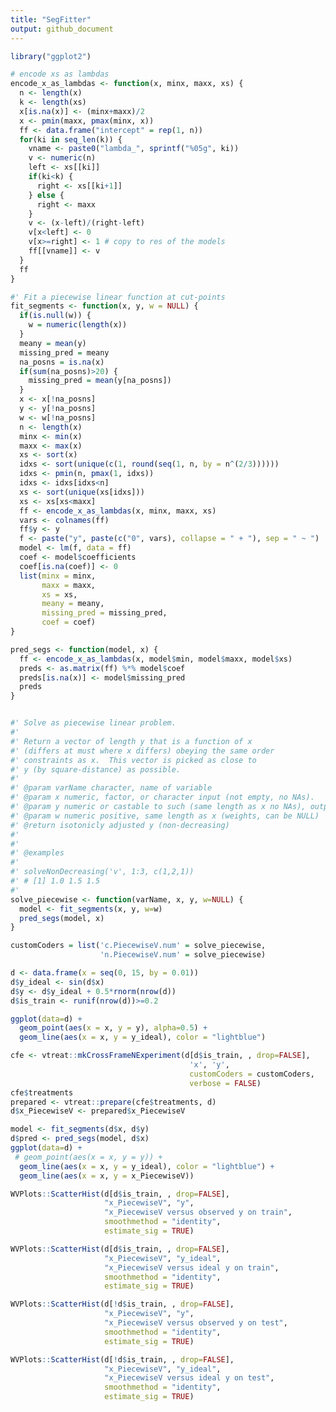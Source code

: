 ```yaml
---
title: "SegFitter"
output: github_document
---
```


```r
library("ggplot2")
```

```r

# encode xs as lambdas
encode_x_as_lambdas <- function(x, minx, maxx, xs) {
  n <- length(x)
  k <- length(xs)
  x[is.na(x)] <- (minx+maxx)/2
  x <- pmin(maxx, pmax(minx, x))
  ff <- data.frame("intercept" = rep(1, n))
  for(ki in seq_len(k)) {
    vname <- paste0("lambda_", sprintf("%05g", ki))
    v <- numeric(n)
    left <- xs[[ki]]
    if(ki<k) {
      right <- xs[[ki+1]]
    } else {
      right <- maxx
    }
    v <- (x-left)/(right-left)
    v[x<left] <- 0
    v[x>=right] <- 1 # copy to res of the models
    ff[[vname]] <- v
  }
  ff
}

#' Fit a piecewise linear function at cut-points
fit_segments <- function(x, y, w = NULL) {
  if(is.null(w)) {
    w = numeric(length(x))
  }
  meany = mean(y)
  missing_pred = meany
  na_posns = is.na(x)
  if(sum(na_posns)>20) {
    missing_pred = mean(y[na_posns])
  }
  x <- x[!na_posns]
  y <- y[!na_posns]
  w <- w[!na_posns]
  n <- length(x)
  minx <- min(x)
  maxx <- max(x)
  xs <- sort(x)
  idxs <- sort(unique(c(1, round(seq(1, n, by = n^(2/3))))))
  idxs <- pmin(n, pmax(1, idxs))
  idxs <- idxs[idxs<n]
  xs <- sort(unique(xs[idxs]))
  xs <- xs[xs<maxx]
  ff <- encode_x_as_lambdas(x, minx, maxx, xs)
  vars <- colnames(ff)
  ff$y <- y
  f <- paste("y", paste(c("0", vars), collapse = " + "), sep = " ~ ")
  model <- lm(f, data = ff)
  coef <- model$coefficients
  coef[is.na(coef)] <- 0
  list(minx = minx, 
       maxx = maxx,
       xs = xs,
       meany = meany,
       missing_pred = missing_pred,
       coef = coef)
}

pred_segs <- function(model, x) {
  ff <- encode_x_as_lambdas(x, model$min, model$maxx, model$xs)
  preds <- as.matrix(ff) %*% model$coef
  preds[is.na(x)] <- model$missing_pred
  preds
}


#' Solve as piecewise linear problem.
#'
#' Return a vector of length y that is a function of x
#' (differs at must where x differs) obeying the same order
#' constraints as x.  This vector is picked as close to
#' y (by square-distance) as possible.
#'
#' @param varName character, name of variable
#' @param x numeric, factor, or character input (not empty, no NAs). 
#' @param y numeric or castable to such (same length as x no NAs), output to match
#' @param w numeric positive, same length as x (weights, can be NULL)
#' @return isotonicly adjusted y (non-decreasing)
#'
#'
#' @examples
#' 
#' solveNonDecreasing('v', 1:3, c(1,2,1))
#' # [1] 1.0 1.5 1.5
#' 
solve_piecewise <- function(varName, x, y, w=NULL) {
  model <- fit_segments(x, y, w=w)
  pred_segs(model, x)
}

customCoders = list('c.PiecewiseV.num' = solve_piecewise,
                    'n.PiecewiseV.num' = solve_piecewise)
```


```r
d <- data.frame(x = seq(0, 15, by = 0.01))
d$y_ideal <- sin(d$x)
d$y <- d$y_ideal + 0.5*rnorm(nrow(d))
d$is_train <- runif(nrow(d))>=0.2

ggplot(data=d) +
  geom_point(aes(x = x, y = y), alpha=0.5) + 
  geom_line(aes(x = x, y = y_ideal), color = "lightblue")

cfe <- vtreat::mkCrossFrameNExperiment(d[d$is_train, , drop=FALSE], 
                                        'x', 'y',
                                        customCoders = customCoders,
                                        verbose = FALSE)
cfe$treatments
prepared <- vtreat::prepare(cfe$treatments, d)
d$x_PiecewiseV <- prepared$x_PiecewiseV

model <- fit_segments(d$x, d$y)
d$pred <- pred_segs(model, d$x)
ggplot(data=d) +
 # geom_point(aes(x = x, y = y)) + 
  geom_line(aes(x = x, y = y_ideal), color = "lightblue") + 
  geom_line(aes(x = x, y = x_PiecewiseV))

WVPlots::ScatterHist(d[d$is_train, , drop=FALSE], 
                     "x_PiecewiseV", "y",
                     "x_PiecewiseV versus observed y on train",
                     smoothmethod = "identity",
                     estimate_sig = TRUE)

WVPlots::ScatterHist(d[d$is_train, , drop=FALSE], 
                     "x_PiecewiseV", "y_ideal",
                     "x_PiecewiseV versus ideal y on train",
                     smoothmethod = "identity",
                     estimate_sig = TRUE)

WVPlots::ScatterHist(d[!d$is_train, , drop=FALSE], 
                     "x_PiecewiseV", "y",
                     "x_PiecewiseV versus observed y on test",
                     smoothmethod = "identity",
                     estimate_sig = TRUE)

WVPlots::ScatterHist(d[!d$is_train, , drop=FALSE], 
                     "x_PiecewiseV", "y_ideal",
                     "x_PiecewiseV versus ideal y on test",
                     smoothmethod = "identity",
                     estimate_sig = TRUE)
```
